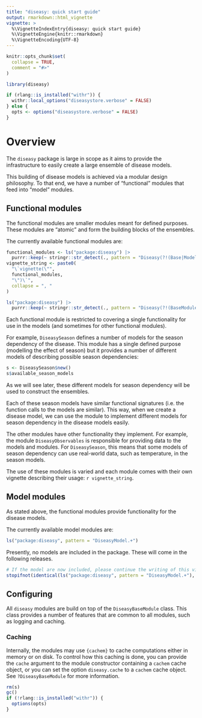 ```yaml
---
title: "diseasy: quick start guide"
output: rmarkdown::html_vignette
vignette: >
  %\VignetteIndexEntry{diseasy: quick start guide}
  %\VignetteEngine{knitr::rmarkdown}
  %\VignetteEncoding{UTF-8}
---
```


```r
knitr::opts_chunk$set(
  collapse = TRUE,
  comment = "#>"
)
```

```r
library(diseasy)
```

```r
if (rlang::is_installed("withr")) {
  withr::local_options("diseasystore.verbose" = FALSE)
} else {
  opts <- options("diseasystore.verbose" = FALSE)
}
```

# Overview
The `diseasy` package is large in scope as it aims to provide the infrastructure to easily create a large ensemble of
disease models.

This building of disease models is achieved via a modular design philosophy. To that end, we have a number of
"functional" modules that feed into "model" modules.

## Functional modules
The functional modules are smaller modules meant for defined purposes. These modules are "atomic" and form the building
blocks of the ensembles.

The currently available functional modules are:

```r
functional_modules <- ls("package:diseasy") |>
  purrr::keep(~ stringr::str_detect(., pattern = "Diseasy(?!(Base|Model))"))
vignette_string <- paste0(
  "\`vignette(\"",
  functional_modules,
  "\")\`",
  collapse = ", "
)
```

```r
ls("package:diseasy") |>
  purrr::keep(~ stringr::str_detect(., pattern = "Diseasy(?!(BaseModule|Model.*))"))
```

Each functional module is restricted to covering a single functionality for use in the models
(and sometimes for other functional modules).

For example, `DiseasySeason` defines a number of models for the season dependency of the disease.
This module has a single defined purpose (modelling the effect of season) but it provides a number of different models
of describing possible season dependencies:

```r
s <- DiseasySeason$new()
s$available_season_models
```

As we will see later, these different models for season dependency will be used to construct the ensembles.

Each of these season models have similar functional signatures (i.e. the function calls to the models are similar).
This way, when we create a disease model, we can use the module to implement different models for season dependency in
the disease models easily.

The other modules have other functionality they implement.
For example, the module `DiseasyObservables` is responsible for providing data to the models and modules.
For `DiseasySeason`, this means that some models of season dependency can use real-world data, such as temperature, in
the season models.


The use of these modules is varied and each module comes with their own vignette describing their usage:
`r vignette_string`.


## Model modules
As stated above, the functional modules provide functionality for the disease models.

The currently available model modules are:
```r
ls("package:diseasy", pattern = "DiseasyModel.+")
```

Presently, no models are included in the package. These will come in the following releases.

```r
# If the model are now included, please continue the writing of this vignette
stopifnot(identical(ls("package:diseasy", pattern = "DiseasyModel.+"), character(0)))
```


## Configuring
All `diseasy` modules are build on top of the `DiseasyBaseModule` class.
This class provides a number of features that are common to all modules, such as logging and caching.

### Caching
Internally, the modules may use `{cachem}` to cache computations either in memory or on disk.
To control how this caching is done, you can provide the `cache` argument to the module constructor containing a
`cachem` cache object, or you can set the option `diseasy.cache` to a `cachem` cache object.
See `?DiseasyBaseModule` for more information.


```r
rm(s)
gc()
if (!rlang::is_installed("withr")) {
  options(opts)
}
```
